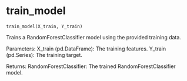 # train_model { #srinivasan_ai_839.train_model }

`train_model(X_train, Y_train)`

Trains a RandomForestClassifier model using the provided training data.

Parameters:
X_train (pd.DataFrame): The training features.
Y_train (pd.Series): The training target.

Returns:
RandomForestClassifier: The trained RandomForestClassifier model.